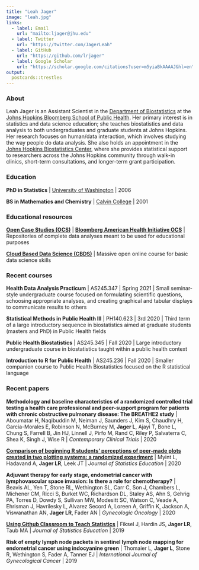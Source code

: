 ```yaml
---
title: "Leah Jager"
image: "leah.jpg"
links:
  - label: Email
    url: "mailto:ljager@jhu.edu"
  - label: Twitter
    url: "https://twitter.com/JagerLeah"
  - label: GitHub
    url: "https://github.com/lrjager"
  - label: Google Scholar
    url: "https://scholar.google.com/citations?user=m5yiaBkAAAAJ&hl=en"
output:
  postcards::trestles
---
```

 
### About

Leah Jager is an Assistant Scientist in the [Department of Biostatistics](https://www.jhsph.edu/departments/biostatistics/) at the [Johns Hopkins Bloomberg School of Public Health](https://www.jhsph.edu/).  Her primary interest is in statistics and data science education; she teaches biostatistics and data analysis to both undergraduates and graduate students at Johns Hopkins.  Her research focuses on human/data interaction, which involves studying the way people do data analysis.  She also holds an appointment in the [Johns Hopkins Biostatistics Center](https://www.jhsph.edu/research/centers-and-institutes/johns-hopkins-biostatistics-center/), where she provides statistical support to researchers across the Johns Hopkins community through walk-in clinics, short-term consultations, and longer-term grant participation.  

### Education

**PhD in Statistics** | [University of Washington](http://www.washington.edu/) | 2006

**BS in Mathematics and Chemistry** | [Calvin College](https://calvin.edu/) | 2001

### Educational resources

[**Open Case Studies (OCS)**](https://www.opencasestudies.org/) | [**Bloomberg American Health Initiative OCS**](https://americanhealth.jhu.edu/open-case-studies) | Repositories of complete data analyses meant to be used for educational purposes

[**Cloud Based Data Science (CBDS)**](https://leanpub.com/universities/set/jhu/cloud-based-data-science) | Massive open online course for basic data science skills

### Recent courses

**Health Data Analysis Practicum** | AS245.347 | Spring 2021 | Small seminar-style undergraduate course focused on formulating scientific questions, schoosing appropriate analyses, and creating graphical and tabular displays to communicate results to others

**Statistical Methods in Public Health III** | PH140.623 | 3rd 2020 | Third term of a large introductory sequence in biostatistics aimed at graduate students (masters and PhD) in Public Health fields

**Public Health Biostatistics** | AS245.345 | Fall 2020 | Large introductory undergraduate course in biostatistics taught within a public health context 

**Introduction to R for Public Health** | AS245.236 | Fall 2020 | Smaller companion course to Public Health Biostatistics focused on the R statistical language 

### Recent papers

**Methodology and baseline characteristics of a randomized controlled trial testing a health care professional and peer-support program for patients with chronic obstructive pulmonary disease: The BREATHE2 study** | Aboumatar H, Naqibuddin M, Neiman J, Saunders J, Kim S, Chaudhry H, Garcia-Morales E, Robinson N, McBurney M, **Jager L**, Ajayi T, Bone L, Chung S, Farrell B, Jin HJ, Linnell J, Pirfo M, Rand C, Riley P, Salvaterra C, Shea K, Singh J, Wise R | *Contemporary Clinical Trials* | 2020

[**Comparison of beginning R students’ perceptions of peer-made plots created in two plotting systems: a randomized experiment**](https://www.tandfonline.com/doi/full/10.1080/10691898.2019.1695554) | Myint L, Hadavand A, **Jager LR**, Leek JT | *Journal of Statistics Education* | 2020

**Adjuvant therapy for early stage, endometrial cancer with lymphovascular space invasion: Is there a role for chemotherapy?** | Beavis AL, Yen T, Stone RL, Wethington SL, Carr C, Son J, Chambers L, Michener CM, Ricci S, Burket WC, Richardson DL, Staley AS, Ahn S, Gehrig PA, Torres D, Dowdy S, Sullivan MW, Modesitt SC, Watson C, Veade A, Ehrisman J, Havrilesky L, Alvarez Secord A, Loreen A, Griffin K, Jackson A, Viswanathan AN, **Jager LR**, Fader AN | *Gynecologic Oncology* | 2020

[**Using Github Classroom to Teach Statistics**](https://www.tandfonline.com/doi/full/10.1080/10691898.2019.1617089) | Fiksel J, Hardin JS, **Jager LR**, Taub MA | *Journal of Statistics Education* | 2019

**Risk of empty lymph node packets in sentinel lymph node mapping for endometrial cancer using indocyanine green** | Thomaier L, **Jager L**, Stone R, Wethington S, Fader A, Tanner EJ | *International Journal of Gynecological Cancer* | 2019


